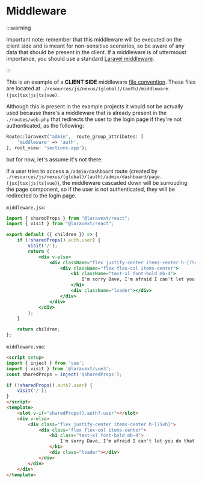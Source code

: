 
# Middleware

:::warning 

Important note: remember that this middleware will be executed on the client side and is meant for non-sensitive scenarios, so be aware of any data that should be present in the client. If a middleware is of uttermoust importance, you should use a standard [Laravel middleware](https://laravel.com/docs/11.x/middleware).

:::


This is an example of a **CLIENT SIDE** middleware [file convention](/docs/concepts/file-conventions). These files are located at `./resources/js/nexus/(global)/(auth)/middleware.(jsx|tsx|js|ts|vue)`.

Although this is present in the example projects it would not be actually used because there's a middleware that is already present in the `./routes/web.php` that redirects the user to the login page if they're not authenticated, as the following:

```php
Route::laravext("admin",  route_group_attributes: [
    'middleware' => 'auth',
], root_view: 'sections.app');
```

but for now, let's assume it's not there.

If a user tries to access a `/admin/dashboard` route (created by `./resources/js/nexus/(global)/(auth)/admin/dashboard/page.(jsx|tsx|js|ts|vue)`), the middleware cascaded down will be surrouding the page component, so if the user is not authenticated, they will be redirected to the login page.

<Tabs>

<TabItem value="React" label="React">

`middleware.jsx`:

```jsx
import { sharedProps } from "@laravext/react";
import { visit } from "@laravext/react";

export default ({ children }) => {
    if (!sharedProps().auth.user) {
        visit('/');
        return (
            <div v-else>
                <div className="flex justify-center items-center h-[75vh]">
                    <div className="flex flex-col items-center">
                        <h1 className="text-xl font-bold mb-4">
                            I'm sorry Dave, I'm afraid I can't let you do that...
                        </h1>
                        <div className="loader"></div>
                    </div>
                </div>
            </div>
        );
    }

    return children;
};
```

  </TabItem>
  <TabItem value="Vue" label="Vue">

`middleware.vue`:

```html
<script setup>
import { inject } from 'vue';
import { visit } from '@laravext/vue3';
const sharedProps = inject('$sharedProps');

if (!sharedProps().auth?.user) {
    visit('/');
}
</script>
<template>
    <slot v-if="sharedProps().auth?.user"></slot>
    <div v-else>
        <div class="flex justify-center items-center h-[75vh]">
            <div class="flex flex-col items-center">
                <h1 class="text-xl font-bold mb-4">
                    I'm sorry Dave, I'm afraid I can't let you do that...
                </h1>
                <div class="loader"></div>
            </div>
        </div>
    </div>
</template>
```

  </TabItem>
</Tabs>